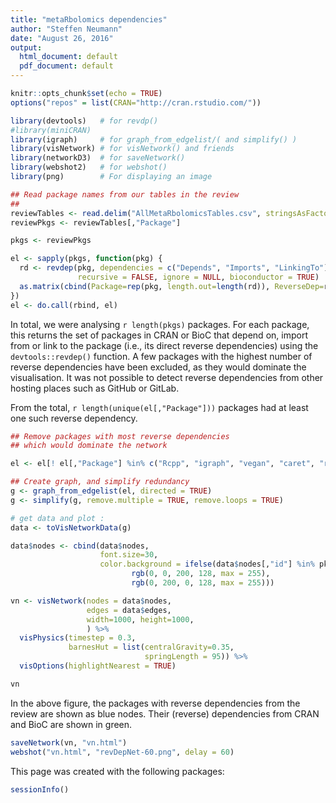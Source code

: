 ```yaml
---
title: "metaRbolomics dependencies"
author: "Steffen Neumann"
date: "August 26, 2016"
output:
  html_document: default
  pdf_document: default
---
```


```r
knitr::opts_chunk$set(echo = TRUE)
options("repos" = list(CRAN="http://cran.rstudio.com/"))

library(devtools)   # for revdp()
#library(miniCRAN)  
library(igraph)     # for graph_from_edgelist/( and simplify() )
library(visNetwork) # for visNetwork() and friends
library(networkD3)  # for saveNetwork()
library(webshot2)   # for webshot()
library(png)        # For displaying an image

```


```r

## Read package names from our tables in the review
##
reviewTables <- read.delim("AllMetaRbolomicsTables.csv", stringsAsFactors = FALSE)
reviewPkgs <- reviewTables[,"Package"]

pkgs <- reviewPkgs

el <- sapply(pkgs, function(pkg) {
  rd <- revdep(pkg, dependencies = c("Depends", "Imports", "LinkingTo"), 
               recursive = FALSE, ignore = NULL, bioconductor = TRUE)
  as.matrix(cbind(Package=rep(pkg, length.out=length(rd)), ReverseDep=rd))
})
el <- do.call(rbind, el)
```

In total, we were analysing `r length(pkgs)` packages.
For each package, this returns the set of packages in CRAN or BioC that depend on, import from or link to the package (i.e., its direct reverse dependencies) using the `devtools::revdep()` function. A few packages with the highest number of reverse dependencies have been excluded, as they would dominate the visualisation. 
It was not possible to detect reverse dependencies from other hosting places such as GitHub or GitLab. 

From the total, `r length(unique(el[,"Package"]))` packages had at least one 
such reverse dependency.

```r

## Remove packages with most reverse dependencies 
## which would dominate the network

el <- el[! el[,"Package"] %in% c("Rcpp", "igraph", "vegan", "caret", "rJava"), ]

## Create graph, and simplify redundancy
g <- graph_from_edgelist(el, directed = TRUE)
g <- simplify(g, remove.multiple = TRUE, remove.loops = TRUE)

# get data and plot :
data <- toVisNetworkData(g)

data$nodes <- cbind(data$nodes, 
                    font.size=30, 
                    color.background = ifelse(data$nodes[,"id"] %in% pkgs , 
                           rgb(0, 0, 200, 128, max = 255), 
                           rgb(0, 200, 0, 128, max = 255)))

vn <- visNetwork(nodes = data$nodes, 
                 edges = data$edges,
                 width=1000, height=1000,
                 ) %>% 
  visPhysics(timestep = 0.3,
             barnesHut = list(centralGravity=0.35,
                              springLength = 95)) %>% 
  visOptions(highlightNearest = TRUE)

vn

```

In the above figure, the packages with reverse dependencies 
from the review are shown as blue nodes. Their (reverse) dependencies 
from CRAN and BioC are shown in green.

```r

saveNetwork(vn, "vn.html")
webshot("vn.html", "revDepNet-60.png", delay = 60)

```

This page was created with the following packages:

```r
sessionInfo()
```
